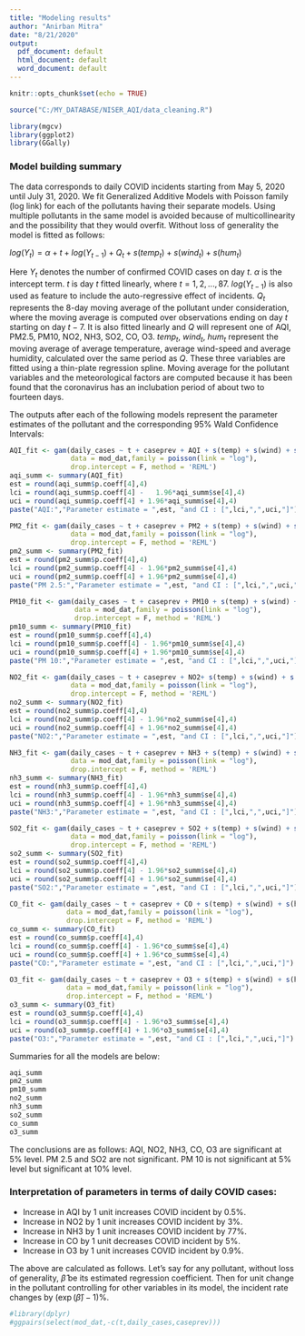```yaml
---
title: "Modeling results"
author: "Anirban Mitra"
date: "8/21/2020"
output:
  pdf_document: default
  html_document: default
  word_document: default
---
```


```r
knitr::opts_chunk$set(echo = TRUE)
```
```r
source("C:/MY_DATABASE/NISER_AQI/data_cleaning.R")

library(mgcv)
library(ggplot2)
library(GGally)

```
### Model building summary
The data corresponds to daily COVID incidents starting from May 5, 2020 until July 31, 2020. We fit Generalized Additive Models with Poisson family (log link) for each of the pollutants having their separate models. Using multiple pollutants in the same model is avoided because of multicollinearity and the possibility that they would overfit. Without loss of generality the model is fitted as follows:

$log(Y_{t}) = \alpha + t + log(Y_{t-1}) + Q_{t} + s(temp_{t}) + s(wind_{t}) + s(hum_{t})$

Here $Y_{t}$ denotes the number of confirmed COVID cases on day $t$. $\alpha$ is the intercept term. $t$ is day $t$ fitted linearly, where $t = 1,2,...,87$. $log(Y_{t-1})$ is also used as feature to include the auto-regressive effect of incidents. $Q_{t}$ represents the $8$-day moving average of the pollutant under consideration, where the moving average is computed over observations ending on day $t$ starting on day $t-7$. It is also fitted linearly and $Q$ will represent one of AQI, PM2.5, PM10, NO2, NH3, SO2, CO, O3. $temp_{t}$, $wind_{t}$, $hum_{t}$ represent the moving average of average temperature, average wind-speed and average humidity, calculated over the same period as $Q$. These three variables are fitted using a thin-plate regression spline. Moving average for the pollutant variables and the meteorological factors are computed because it has been found that the coronavirus has an inclubation period of about two to fourteen days.

The outputs after each of the following models represent the parameter estimates of the pollutant and the corresponding $95\%$ Wald Confidence Intervals:
```r
AQI_fit <- gam(daily_cases ~ t + caseprev + AQI + s(temp) + s(wind) + s(hum),
               data = mod_dat,family = poisson(link = "log"),
               drop.intercept = F, method = 'REML')
aqi_summ <- summary(AQI_fit)
est = round(aqi_summ$p.coeff[4],4)
lci = round(aqi_summ$p.coeff[4] -   1.96*aqi_summ$se[4],4)
uci = round(aqi_summ$p.coeff[4] + 1.96*aqi_summ$se[4],4)
paste("AQI:","Parameter estimate = ",est, "and CI : [",lci,",",uci,"]")
```
```r
PM2_fit <- gam(daily_cases ~ t + caseprev + PM2 + s(temp) + s(wind) + s(hum),
               data = mod_dat,family = poisson(link = "log"),
               drop.intercept = F, method = 'REML')
pm2_summ <- summary(PM2_fit)
est = round(pm2_summ$p.coeff[4],4)
lci = round(pm2_summ$p.coeff[4] - 1.96*pm2_summ$se[4],4)
uci = round(pm2_summ$p.coeff[4] + 1.96*pm2_summ$se[4],4)
paste("PM 2.5:","Parameter estimate = ",est, "and CI : [",lci,",",uci,"]")
```
```r
PM10_fit <- gam(daily_cases ~ t + caseprev + PM10 + s(temp) + s(wind) + s(hum),
                data = mod_dat,family = poisson(link = "log"),
                drop.intercept = F, method = 'REML')
pm10_summ <- summary(PM10_fit)
est = round(pm10_summ$p.coeff[4],4)
lci = round(pm10_summ$p.coeff[4] - 1.96*pm10_summ$se[4],4)
uci = round(pm10_summ$p.coeff[4] + 1.96*pm10_summ$se[4],4)
paste("PM 10:","Parameter estimate = ",est, "and CI : [",lci,",",uci,"]")

```
```r
NO2_fit <- gam(daily_cases ~ t + caseprev + NO2+ s(temp) + s(wind) + s(hum),
               data = mod_dat,family = poisson(link = "log"),
               drop.intercept = F, method = 'REML')
no2_summ <- summary(NO2_fit)
est = round(no2_summ$p.coeff[4],4)
lci = round(no2_summ$p.coeff[4] - 1.96*no2_summ$se[4],4)
uci = round(no2_summ$p.coeff[4] + 1.96*no2_summ$se[4],4)
paste("NO2:","Parameter estimate = ",est, "and CI : [",lci,",",uci,"]")
```
```r
NH3_fit <- gam(daily_cases ~ t + caseprev + NH3 + s(temp) + s(wind) + s(hum),
               data = mod_dat,family = poisson(link = "log"),
               drop.intercept = F, method = 'REML')
nh3_summ <- summary(NH3_fit)
est = round(nh3_summ$p.coeff[4],4)
lci = round(nh3_summ$p.coeff[4] - 1.96*nh3_summ$se[4],4)
uci = round(nh3_summ$p.coeff[4] + 1.96*nh3_summ$se[4],4)
paste("NH3:","Parameter estimate = ",est, "and CI : [",lci,",",uci,"]")
```
```r
SO2_fit <- gam(daily_cases ~ t + caseprev + SO2 + s(temp) + s(wind) + s(hum),
               data = mod_dat,family = poisson(link = "log"),
               drop.intercept = F, method = 'REML')
so2_summ <- summary(SO2_fit)
est = round(so2_summ$p.coeff[4],4)
lci = round(so2_summ$p.coeff[4] - 1.96*so2_summ$se[4],4)
uci = round(so2_summ$p.coeff[4] + 1.96*so2_summ$se[4],4)
paste("SO2:","Parameter estimate = ",est, "and CI : [",lci,",",uci,"]")
```
```r
CO_fit <- gam(daily_cases ~ t + caseprev + CO + s(temp) + s(wind) + s(hum),
              data = mod_dat,family = poisson(link = "log"),
              drop.intercept = F, method = 'REML')
co_summ <- summary(CO_fit)
est = round(co_summ$p.coeff[4],4)
lci = round(co_summ$p.coeff[4] - 1.96*co_summ$se[4],4)
uci = round(co_summ$p.coeff[4] + 1.96*co_summ$se[4],4)
paste("CO:","Parameter estimate = ",est, "and CI : [",lci,",",uci,"]")
```
```r
O3_fit <- gam(daily_cases ~ t + caseprev + O3 + s(temp) + s(wind) + s(hum),
              data = mod_dat,family = poisson(link = "log"),
              drop.intercept = F, method = 'REML')
o3_summ <- summary(O3_fit)
est = round(o3_summ$p.coeff[4],4)
lci = round(o3_summ$p.coeff[4] - 1.96*o3_summ$se[4],4)
uci = round(o3_summ$p.coeff[4] + 1.96*o3_summ$se[4],4)
paste("O3:","Parameter estimate = ",est, "and CI : [",lci,",",uci,"]")
```
Summaries for all the models are below:

```r
aqi_summ
pm2_summ
pm10_summ
no2_summ
nh3_summ
so2_summ
co_summ
o3_summ

```


The conclusions are as follows: AQI, NO2, NH3, CO, O3 are significant at $5\%$ level. PM 2.5 and SO2 are not significant. PM 10 is not significant at $5\%$ level but significant at $10\%$ level.

### Interpretation of parameters in terms of daily COVID cases:

* Increase in AQI by $1$ unit increases COVID incident by $0.5\%$.
* Increase in NO2 by $1$ unit increases COVID incident by $3\%$.
* Increase in NH3 by $1$ unit increases COVID incident by $77\%$.
* Increase in CO by $1$ unit decreases COVID incident by $5\%$.
* Increase in O3 by $1$ unit increases COVID incident by $0.9\%$.

The above are calculated as follows. Let's say for any pollutant, without loss of generality, $\hat{\beta}$ be its estimated regression coefficient. Then for unit change in the pollutant controlling for other variables in its model, the incident rate changes by $(\exp(\hat{\beta})-1) \%$.
```r
#library(dplyr)
#ggpairs(select(mod_dat,-c(t,daily_cases,caseprev)))
```

